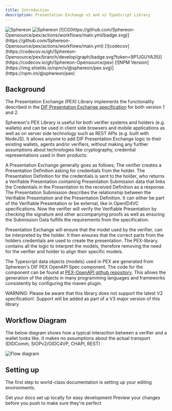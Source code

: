 ```yaml
---
title: Introduction
description: Presentation Exchange v1 and v2 TypeScript Library
---
```



  <img className="block dark:hidden" src="/logo/light.svg" alt="Sphereon" />
  <img className="hidden dark:block" src="/logo/dark.svg" alt="Sphereon" />


<CardGroup cols={3}>
  [![CI](https://github.com/Sphereon-Opensource/pex/actions/workflows/main.yml/badge.svg)](https://github.com/Sphereon-Opensource/pex/actions/workflows/main.yml) 
  [![codecov](https://codecov.io/gh/Sphereon-Opensource/pex/branch/develop/graph/badge.svg?token=9P1JGUYA35)](https://codecov.io/gh/Sphereon-Opensource/pex) 
  [![NPM Version](https://img.shields.io/npm/v/@sphereon/pex.svg)](https://npm.im/@sphereon/pex)
</CardGroup>

## Background

The Presentation Exchange (PEX) Library implements the functionality
described in the [DIF Presentation Exchange specification](https://identity.foundation/presentation-exchange/) for both
version 1 and 2.

Sphereon's PEX Library is useful for both verifier systems and holders (e.g. wallets) and can be used in client side
browsers and mobile applications as well as on server side technology such as REST APIs (e.g. built with NodeJS). It
allows anyone to add DIF Presentation Exchange logic to their existing wallets, agents and/or verifiers, without making
any further assumptions about technologies like cryptography, credential representations used in their products.

A Presentation Exchange generally goes as follows; The verifier creates a Presentation Definition asking for
credentials from the holder. The Presentation Definition for the credentials is sent to the holder, who returns a
Verifiable
Presentation containing Presentation Submission data that links the Credentials in the Presentation to the received
Definition as a response.
The Presentation Submission describes the relationship between the Verifiable Presentation and the Presentation
Definition.
It can either be part of the Verifiable Presentation or be external, like in OpenID4VC specifications.
Now the verifier will verify the Verifiable Presentation by checking the signature and other
accompanying proofs as well as ensuring the Submission Data fulfills the requirements from the specification.

Presentation Exchange will ensure that the model used by the verifier, can be interpreted by the holder. It then
ensures that the correct parts from the holders credentials are used to create the presentation. The PEX-library
contains all
the logic to interpret the models, therefore removing the need for the verifier and holder to align their specific
models.

The Typescript data objects (models) used in PEX are generated from Sphereon's DIF PEX OpenAPI Spec component. The code
for the
component can be found at [PEX-OpenAPI github repository](https://github.com/Sphereon-Opensource/pex-openapi). This
allows the generation of the objects in many programming languages and frameworks consistently by configuring the maven
plugin.

WARNING: Please be aware that this library does not support the latest V2 specification!. Support will be added as part
of a V3 major version of this library


## Workflow Diagram

The below diagram shows how a typical interaction between a verifier and a wallet looks like.
It makes no assumptions about the actual transport (DIDComm, SIOPv2/OIDC4VP, CHAPI, REST)

![Flow diagram](https://www.plantuml.com/plantuml/proxy?cache=no&src=https://raw.githubusercontent.com/Sphereon-Opensource/pex/develop/docs/simple-scenario.puml)


## Setting up

The first step to world-class documentation is setting up your editing environments.

<CardGroup cols={2}>
  <Card
    title="API"
    icon="pen-to-square"
    href="/pex/api"
  >
    Get your docs set up locally for easy development
  </Card>
  <Card
    title="Development"
    icon="image"
    href="/pex/development"
  >
    Preview your changes before you push to make sure they're perfect
  </Card>
</CardGroup>
